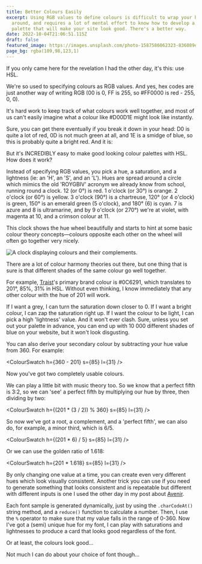 ```yaml
---
title: Better Colours Easily
excerpt: Using RGB values to define colours is difficult to wrap your head
  around, and requires a lot of mental effort to know how to develop a colour
  palette that will make your site look good. There's a better way.
date: 2022-10-04T21:06:51.115Z
draft: false
featured_image: https://images.unsplash.com/photo-1587586062323-836089e60d52?ixlib=rb-1.2.1&ixid=MnwxMjA3fDB8MHxwaG90by1wYWdlfHx8fGVufDB8fHx8&auto=format&fit=crop&w=1887&q=80
page_bg: rgba(109,98,123,1)
---
```



If you only came here for the revelation I had the other day, it's this: use HSL.

We're so used to specifying colours as RGB values. And yes, hex codes are just another way of writing RGB (00 is 0, FF is 255, so #FF0000 is red - 255, 0, 0).

It's hard work to keep track of what colours work well together, and most of us can't easily imagine what a colour like #D00D1E might look like instantly.

Sure, you can get there eventually if you break it down in your head: D0 is quite a lot of red, 0D is not much green at all, and 1E is a smidge of blue, so this is probably quite a bright red. And it is: <span class="w-[1em] aspect-square inline-block rounded align-middle" style="background-color: #D00D1E" />

But it's INCREDIBLY easy to make good looking colour palettes with HSL. How does it work?

Instead of specifying RGB values, you pick a hue, a saturation, and a lightness (ie: an 'H', an 'S', and an 'L'). Hues are spread around a circle which mimics the old 'ROYGBIV' acronym we already know from school, running round a clock. 12 (or 0°) is red. 1 o'clock (or 30°) is orange. 2 o'clock (or 60°) is yellow. 3 o'clock (90°) is a chartreuse, 120° (or 4 o'clock) is green, 150° is an emerald green (5 o'clock), and 180° (6) is cyan. 7 is azure and 8 is ultramarine, and by 9 o'clock (or 270°) we're at violet, with magenta at 10, and a crimson colour at 11.

This clock shows the hue wheel beautifully and starts to hint at some basic colour theory concepts—colours opposite each other on the wheel will often go together very nicely.

![A clock displaying colours and their complements.](/rainbow-multi-coloured-wall-clock-578129b_01.jpeg)

There are a lot of colour harmony theories out there, but one thing that is sure is that different shades of the same colour go well together.

For example, [Traist](https://traist.co.uk)'s primary brand colour is #0C6291, which translates to 201°, 85%, 31% in HSL. Without even thinking, I know immediately that any other colour with the hue of 201 will work.

<ColourSwatch h={201} s={85} l={31} />

If I want a grey, I can turn the saturation down closer to 0. If I want a bright colour, I can zap the saturation right up. If I want the colour to be light, I can pick a high 'lightness' value. And it won't ever clash. Sure, unless you set out your palette in advance, you can end up with 10 000 different shades of blue on your website, but it won't look disgusting.

You can also derive your secondary colour by subtracting your hue value from 360. For example:

<ColourSwatch h={360 - 201} s={85} l={31} />

Now you've got two completely usable colours.

We can play a little bit with music theory too. So we know that a perfect fifth is 3:2, so we can 'see' a perfect fifth by multiplying our hue by three, then dividing by two:

<ColourSwatch h={(201 * (3 / 2)) % 360} s={85} l={31} />

So now we've got a root, a complement, and a 'perfect fifth', we can also do, for example, a minor third, which is 6/5.

<ColourSwatch h={(201 * 6) / 5} s={85} l={31} />

Or we can use the golden ratio of 1.618:

<ColourSwatch h={201 * 1.618} s={85} l={31} />

By only changing one value at a time, you can create even very different hues which look visually consistent. Another trick you can use if you need to generate something that looks consistent and is repeatable but different with different inputs is one I used the other day in my post about [Avenir](/blog/avenir).

Each font sample is generated dynamically, just by using the `.charCodeAt()` string method, and a `reduce()` function to calculate a number. Then, I use the `%` operator to make sure that my value falls in the range of 0-360. Now I've got a (semi) unique hue for my font, I can play with saturations and lightnesses to produce a card that looks good regardless of the font.

<div class="full-bleed not-prose">
  <FontSample fontName="Avenir" wordTest="HSL forever!" />
</div>

Or at least, the colours look good...

<div class="full-bleed not-prose">
  <FontSample fontName="Comic Sans MS" wordTest="Not again..." />
</div>

Not much I can do about your choice of font though...
